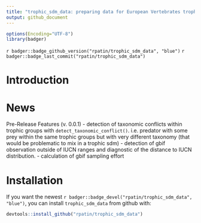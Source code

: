 ```yaml
---
title: "trophic_sdm_data: preparing data for European Vertebrates trophic SDM"
output: github_document
---
```



```r
options(Encoding="UTF-8")
library(badger)
```


<!-- `r badger::badge_cran_release("segclust2d", "orange")` -->
<!-- `r badger::badge_cran_download("segclust2d", "grand-total", "yellow")` -->
`r badger::badge_github_version("rpatin/trophic_sdm_data", "blue")`
`r badger::badge_last_commit("rpatin/trophic_sdm_data")`

# Introduction


# News 

Pre-Release Features (v. 0.0.1)
- detection of taxonomic conflicts within trophic groups with `detect_taxonomic_conflict()`. i.e. predator with some prey within the same 
trophic groups but with very different taxonomy (that would be problematic to mix 
in a trophic sdm)
- detection of gbif observation outside of IUCN ranges and diagnostic of the distance 
to IUCN distribution.
- calculation of gbif sampling effort

# Installation

If you want the newest `r badger::badge_devel("rpatin/trophic_sdm_data", "blue")`, you
can install `trophic_sdm_data` from github  with:

```r
devtools::install_github("rpatin/trophic_sdm_data")
```

